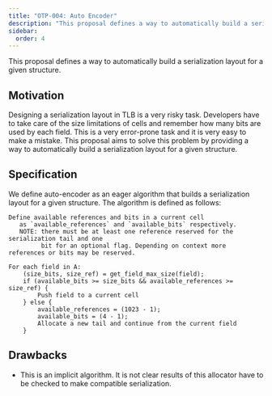 ```yaml
---
title: "OTP-004: Auto Encoder"
description: "This proposal defines a way to automatically build a serialization layout for a given structure"
sidebar:
  order: 4
---
```


This proposal defines a way to automatically build a serialization layout for a given structure.

## Motivation

Designing a serialization layout in TLB is a very risky task. Developers have to take care of the size limitations of cells and remember how many bits are used by each field. This is a very error-prone task and it is very easy to make a mistake. This proposal aims to solve this problem by providing a way to automatically build a serialization layout for a given structure.

## Specification

We define auto-encoder as an eager algorithm that builds a serialization layout for a given structure. The algorithm is defined as follows:

```text
Define available references and bits in a current cell 
   as `available_references` and `available_bits` respectively.
   NOTE: there must be at least one reference reserved for the serialization tail and one 
         bit for an optional flag. Depending on context more references or bits may be reserved. 

For each field in A:
    (size_bits, size_ref) = get_field_max_size(field);
    if (available_bits >= size_bits && available_references >= size_ref) {
        Push field to a current cell
    } else {
        available_references = (1023 - 1);
        available_bits = (4 - 1);
        Allocate a new tail and continue from the current field
    }
```

## Drawbacks

- This is an implicit algorithm. It is not clear results of this allocator have to be checked to make compatible serialization.
